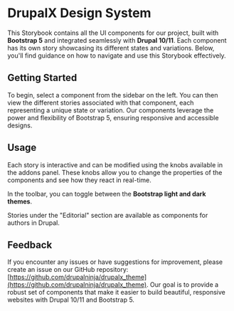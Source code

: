 # DrupalX Design System

This Storybook contains all the UI components for our project, built with
**Bootstrap 5** and integrated seamlessly with **Drupal 10/11**. Each component
has its own story showcasing its different states and variations. Below, you'll
find guidance on how to navigate and use this Storybook effectively.

## Getting Started

To begin, select a component from the sidebar on the left. You can then view
the different stories associated with that component, each representing a
unique state or variation. Our components leverage the power and flexibility of
Bootstrap 5, ensuring responsive and accessible designs.

## Usage

Each story is interactive and can be modified using the knobs available in the
addons panel. These knobs allow you to change the properties of the components
and see how they react in real-time.

In the toolbar, you can toggle between the **Bootstrap light and dark themes**.

Stories under the "Editorial" section are available as components for authors
in Drupal.

## Feedback

If you encounter any issues or have suggestions for improvement, please create
an issue on our GitHub repository:
[https://github.com/drupalninja/drupalx_theme](https://github.com/drupalninja/drupalx_theme).
Our goal is to provide a robust set of components that make it easier to build
beautiful, responsive websites with Drupal 10/11 and Bootstrap 5.
